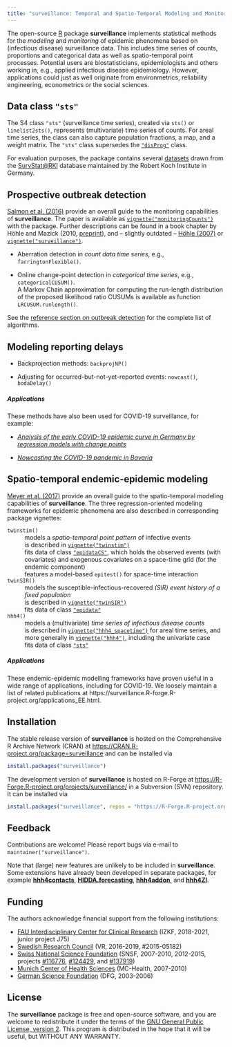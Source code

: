 ```yaml
---
title: "surveillance: Temporal and Spatio-Temporal Modeling and Monitoring of Epidemic Phenomena"
---
```


The open-source [R](https://www.R-project.org/) package **surveillance**
implements statistical methods for the *modeling* and *monitoring* of
epidemic phenomena based on (infectious disease) surveillance data.
This includes time series of counts, proportions and
categorical data as well as spatio-temporal point processes.
Potential users are biostatisticians, epidemiologists and others working in,
e.g., applied infectious disease epidemiology. However, applications could just
as well originate from environmetrics, reliability engineering, econometrics or
the social sciences.


## Data class `"sts"`

The S4 class `"sts"` (surveillance time series), created via `sts()` or
`linelist2sts()`, represents (multivariate) time series of counts.
For areal time series, the class can also capture population fractions, a map,
and a weight matrix. The `"sts"` class supersedes the
[`"disProg"`](../../reference/create.disProg.html) class.

For evaluation purposes, the package contains several
[datasets](../../reference/index.html#section-datasets) drawn from the
[SurvStat@RKI](https://survstat.rki.de/) database maintained by the Robert Koch
Institute in Germany.


## Prospective outbreak detection

[Salmon et al. (2016)](https://doi.org/10.18637/jss.v070.i10)
provide an overall guide to the monitoring capabilities of **surveillance**.
The paper is available as
[`vignette("monitoringCounts")`](https://CRAN.R-project.org/package=surveillance/vignettes/monitoringCounts.pdf)
with the package.
Further descriptions can be found in a book chapter by
H&ouml;hle and Mazick (2010,
[preprint](https://staff.math.su.se/hoehle/pubs/hoehle_mazick2009-preprint.pdf)),
and -- slightly outdated --
[H&ouml;hle (2007)](https://doi.org/10.1007/s00180-007-0074-8) or
[`vignette("surveillance")`](https://CRAN.R-project.org/package=surveillance/vignettes/surveillance.pdf).

- Aberration detection in *count data time series*,
  e.g., `farringtonFlexible()`.

- Online change-point detection in *categorical time series*,
  e.g., `categoricalCUSUM()`.\
  A Markov Chain approximation for computing the run-length distribution of the
  proposed likelihood ratio CUSUMs is available as function `LRCUSUM.runlength()`.

See the
[reference section on outbreak detection](../../reference/index.html#prospective-outbreak-detection)
for the complete list of algorithms.


## Modeling reporting delays

- Backprojection methods: `backprojNP()`

- Adjusting for occurred-but-not-yet-reported events: `nowcast()`, `bodaDelay()`

##### Applications

These methods have also been used for COVID-19 surveillance, for example:

- [*Analysis of the early COVID-19 epidemic curve in Germany by regression models
  with change points*](https://doi.org/10.1017/S0950268821000558)

- [*Nowcasting the COVID-19 pandemic in Bavaria*](https://doi.org/10.1002/bimj.202000112)


## Spatio-temporal endemic-epidemic modeling

[Meyer et al. (2017)](https://doi.org/10.18637/jss.v077.i11) provide an overall
guide to the spatio-temporal modeling capabilities of **surveillance**.
The three regression-oriented modeling frameworks for epidemic phenomena
are also described in corresponding package vignettes:

`twinstim()`
: models a *spatio-temporal point pattern* of infective events
: is described in [`vignette("twinstim")`](https://CRAN.R-project.org/package=surveillance/vignettes/twinstim.pdf)
: fits data of class [`"epidataCS"`](../../reference/epidataCS.html), which
  holds the observed events (with covariates) and exogenous covariates on a
  space-time grid (for the endemic component)
: features a model-based `epitest()` for space-time interaction
    
`twinSIR()`
: models the susceptible-infectious-recovered
  *(SIR) event history of a fixed population*
: is described in
  [`vignette("twinSIR")`](https://CRAN.R-project.org/package=surveillance/vignettes/twinSIR.pdf)
: fits data of class [`"epidata"`](../../reference/epidata.html)

`hhh4()`
: models a (multivariate) *time series of infectious disease counts*
: is described in
  [`vignette("hhh4_spacetime")`](https://CRAN.R-project.org/package=surveillance/vignettes/hhh4_spacetime.pdf)
  for areal time series, and more generally in
  [`vignette("hhh4")`](https://CRAN.R-project.org/package=surveillance/vignettes/hhh4.pdf),
  including the univariate case
: fits data of class [`"sts"`](../../reference/sts-class.html)


##### Applications

These endemic-epidemic modelling frameworks have proven useful in a wide range
of applications, including for COVID-19.
We loosely maintain a list of related publications at
https://surveillance.R-forge.R-project.org/applications_EE.html.


## Installation

The stable release version of **surveillance** is hosted on the
Comprehensive R Archive Network (CRAN) at
<https://CRAN.R-project.org/package=surveillance>
and can be installed via

```R
install.packages("surveillance")
```

The development version of **surveillance** is hosted on R-Forge at
<https://R-Forge.R-project.org/projects/surveillance/> in a Subversion
(SVN) repository. It can be installed via

```R
install.packages("surveillance", repos = "https://R-Forge.R-project.org")
```


## Feedback

Contributions are welcome!
Please report bugs via e-mail to `maintainer("surveillance")`.

Note that (large) new features are unlikely to be included in **surveillance**.
Some extensions have already been developed in separate packages, for example
[**hhh4contacts**](https://CRAN.R-project.org/package=hhh4contacts),
[**HIDDA.forecasting**](https://hidda.github.io/forecasting/),
[**hhh4addon**](https://github.com/jbracher/hhh4addon),
and [**hhh4ZI**](https://github.com/Junyi-L/hhh4ZI).


## Funding

The authors acknowledge financial support from the following institutions:

- [FAU Interdisciplinary Center for Clinical Research](https://www.izkf.med.fau.eu/)
  (IZKF, 2018-2021, junior project J75)
- [Swedish Research Council](https://www.vr.se/english.html) (VR, 2016-2019, #2015-05182)
- [Swiss National Science Foundation](http://www.snf.ch/en/) (SNSF, 2007-2010, 2012-2015, projects
  [#116776](http://p3.snf.ch/Project-116776),
  [#124429](http://p3.snf.ch/Project-124429), and
  [#137919](http://p3.snf.ch/Project-137919))
- [Munich Center of Health Sciences](https://www.en.mc-health.uni-muenchen.de/)
  (MC-Health, 2007-2010)
- [German Science Foundation](https://www.dfg.de/en/) (DFG, 2003-2006)


## License

The **surveillance** package is free and open-source software,
and you are welcome to redistribute it under the terms of the
[GNU General Public License, version 2](https://www.gnu.org/licenses/gpl-2.0.html).
This program is distributed in the hope that it will be useful,
but WITHOUT ANY WARRANTY. 
